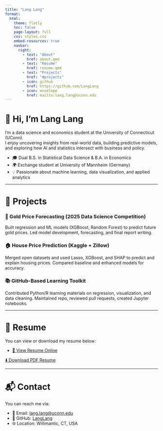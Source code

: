 ```yaml
---
title: "Lang Lang"
format: 
  html:
    theme: flatly
    toc: false
    page-layout: full
    css: styles.css
    embed-resources: true
    navbar:
      right:
        - text: "About"
          href: about.qmd
        - text: "Resume"
          href: resume.qmd
        - text: "Projects"
          href: "#projects"
        - icon: github
          href: https://github.com/LangLang
        - icon: envelope
          href: mailto:lang.lang@uconn.edu
---
```


# 👋 Hi, I'm Lang Lang

I'm a data science and economics student at the University of Connecticut (UConn).  
I enjoy uncovering insights from real-world data, building predictive models, and exploring how AI and statistics intersect with business and policy.

- 🎓 Dual B.S. in Statistical Data Science & B.A. in Economics  
- 🌍 Exchange student at University of Mannheim (Germany)  
- 💡 Passionate about machine learning, data visualization, and applied analytics

---

# 🔧 Projects {#projects}

### 🎯 Gold Price Forecasting (2025 Data Science Competition)
Built regression and ML models (XGBoost, Random Forest) to predict future gold prices. Led model development, forecasting, and final report writing.

### 🏠 House Price Prediction (Kaggle + Zillow)
Merged open datasets and used Lasso, XGBoost, and SHAP to predict and explain housing prices. Compared baseline and enhanced models for accuracy.

### 📚 GitHub-Based Learning Toolkit
Contributed Python/R learning materials on regression, visualization, and data cleaning. Maintained repo, reviewed pull requests, created Jupyter notebooks.

---

# 📄 Resume
You can view or download my resume below:

- [📄 View Resume Online](resume.qmd)

<p>
  <a href="resume.pdf" download class="btn btn-primary">⬇️ Download PDF Resume</a>
</p>


---

# 📬 Contact

You can reach me via:

- 📧 Email: [lang.lang@uconn.edu](mailto:lang.lang@uconn.edu)  
- 🐙 GitHub: [LangLang](https://github.com/LlangUconn)  
- 🌐 Location: Willimantic, CT, USA